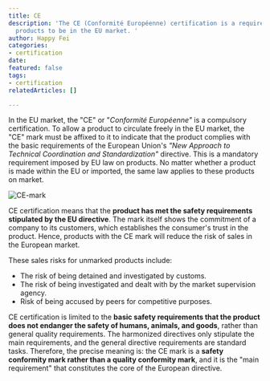 ```yaml
---
title: CE
description: 'The CE (Conformité Européenne) certification is a required marking for
  products to be in the EU market. '
author: Happy Fei
categories:
- certification
date: 
featured: false
tags:
- certification
relatedArticles: []

---
```

In the EU market, the "CE" or "_Conformité Européenne"_ is a compulsory certification. To allow a product to circulate freely in the EU market, the "CE" mark must be affixed to it to indicate that the product complies with the basic requirements of the European Union's _"New Approach to Technical Coordination and Standardization"_ directive. This is a mandatory requirement imposed by EU law on products. No matter whether a product is made within the EU or imported, the same law applies to these products on market. 

![CE-mark](/uploads/ce.jpeg)

CE certification means that the **product has met the safety requirements stipulated by the EU directive**. The mark itself shows the commitment of a company to its customers, which establishes the consumer's trust in the product. Hence, products with the CE mark will reduce the risk of sales in the European market.

These sales risks for unmarked products include:

* The risk of being detained and investigated by customs.
* The risk of being investigated and dealt with by the market supervision agency.
* Risk of being accused by peers for competitive purposes.

CE certification is limited to the **basic safety requirements that the product does not endanger the safety of humans, animals, and goods**, rather than general quality requirements. The harmonized directives only stipulate the main requirements, and the general directive requirements are standard tasks. Therefore, the precise meaning is: the CE mark is a **safety conformity mark rather than a quality conformity mark**, and it is the "main requirement" that constitutes the core of the European directive.